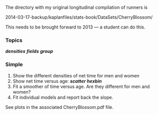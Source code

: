 

The directory with my original longitudinal compilation of runners is 

2014-03-17-backup/kaplanfiles/stats-book/DataSets/CherryBlossom/

This needs to be brought forward to 2013 --- a student can do this.

### Topics

***densities*** ***fields*** ***group***

### Simple

1) Show the different densities of net time for men and women
2) Show net time versus age: ***scatter*** ***hexbin*** 
3) Fit a smoother of time versus age.  Are they different for men and women?
4) Fit individual models and report back the slope.


See plots in the associated CherryBlossom.pdf file.

